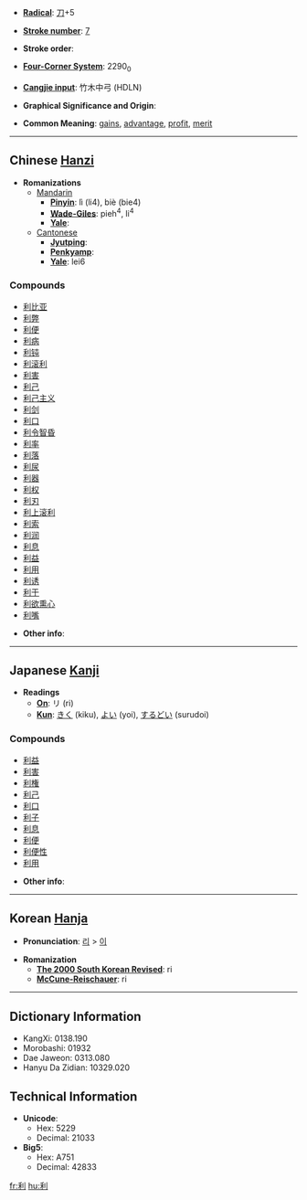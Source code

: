 * '''[[Wiktionary:Chinese radical index| Radical]]''': [[Wiktionary:Chinese radical index 刀|刀]]+5

* '''[[Wiktionary:Chinese total strokes index|Stroke number]]''': [[Wiktionary:Chinese total strokes index 7|7]]

* '''Stroke order''': 

* '''[[Wiktionary:Chinese four corner index|Four-Corner System]]''': 2290<sub>0</sub>

* '''[[Wiktionary:Chinese Cangjie index|Cangjie input]]''': 竹木中弓 (HDLN)

* '''Graphical Significance and Origin''': 

* '''Common Meaning''': [[gain]]s, [[advantage]], [[profit]], [[merit]]

----

== Chinese [[Hanzi]] ==

* '''Romanizations'''
** [[Mandarin]]
*** '''[[Pinyin]]''': lì (li4), biè (bie4)
*** '''[[Wade-Giles]]''': pieh<sup>4</sup>, li<sup>4</sup>
*** '''[[Yale]]''': 
**[[Cantonese]]
***'''[[Jyutping]]''':
***'''[[Penkyamp]]''': 
***'''[[Yale]]''': lei6

===Compounds===
*[[利比亚]]
*[[利弊]]
*[[利便]]
*[[利病]]
*[[利钝]]
*[[利滚利]]
*[[利害]]
*[[利己]]
*[[利己主义]]
*[[利剑]]
*[[利口]]
*[[利令智昏]]
*[[利率]]
*[[利落]]
*[[利尿]]
*[[利器]]
*[[利权]]
*[[利刃]]
*[[利上滚利]]
*[[利索]]
*[[利润]]
*[[利息]]
*[[利益]]
*[[利用]]
*[[利诱]]
*[[利于]]
*[[利欲熏心]]
*[[利嘴]]

* '''Other info''': 

----

== Japanese [[Kanji]] ==

* '''Readings'''
** '''[[On]]''': リ (ri)
** '''[[Kun]]''': [[きく]] (kiku), [[よい]] (yoi), [[するどい]] (surudoi)

===Compounds===
*[[利益]]
*[[利害]]
*[[利権]]
*[[利己]]
*[[利口]]
*[[利子]]
*[[利息]]
*[[利便]]
*[[利便性]]
*[[利用]]

* '''Other info''':  

----

== Korean [[Hanja]] ==

* '''Pronunciation''': [[리]] > [[이]]

* '''Romanization'''
** '''[[The 2000 South Korean Revised Romanization|The 2000 South Korean Revised]]''': ri
** '''[[McCune-Reischauer]]''': ri

----

== Dictionary Information ==

* KangXi: 0138.190
* Morobashi: 01932
* Dae Jaweon: 0313.080
* Hanyu Da Zidian: 10329.020

== Technical Information ==

* '''Unicode''':
** Hex: 5229
** Decimal: 21033
* '''Big5''':
** Hex: A751
** Decimal: 42833

[[fr:利]]
[[hu:利]]